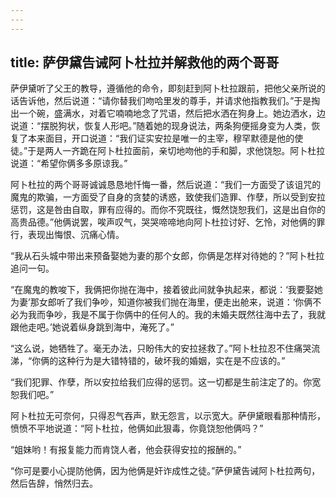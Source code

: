 ```yaml
---
---
---
```

title: 萨伊黛告诫阿卜杜拉并解救他的两个哥哥
---




萨伊黛听了父王的教导，遵循他的命令，即刻赶到阿卜杜拉跟前，把他父亲所说的话告诉他，然后说道：“请你替我们吻哈里发的尊手，并请求他指教我们。”于是掏出一个碗，盛满水，对着它喃喃地念了咒语，然后把水洒在狗身上。她边洒水，边说道：“摆脱狗状，恢复人形吧。”随着她的现身说法，两条狗便摇身变为人类，恢复了本来面目，开口说道：“我们证实安拉是唯一的主宰，穆罕默德是他的使徒。”于是两人一齐跪在阿卜杜拉面前，亲切地吻他的手和脚，求他饶恕。阿卜杜拉说道：“希望你俩多多原谅我。”

阿卜杜拉的两个哥哥诚诚恳恳地忏悔一番，然后说道：“我们一方面受了该诅咒的魔鬼的欺骗，一方面受了自身的贪婪的诱惑，致使我们造罪、作孽，所以受到安拉惩罚，这是咎由自取，罪有应得的。而你不究既往，慨然饶恕我们，这是出自你的高贵品德。”他俩说罢，唉声叹气，哭哭啼啼地向阿卜杜拉讨好、乞怜，对他俩的罪行，表现出悔恨、沉痛心情。

“我从石头城中带出来预备娶她为妻的那个女郎，你俩是怎样对待她的？”阿卜杜拉追问一句。

“在魔鬼的教唆下，我俩把你抛在海中，接着彼此间就争执起来，都说：‘我要娶她为妻’那女郎听了我们争吵，知道你被我们抛在海里，便走出舱来，说道：‘你俩不必为我而争吵，我是不属于你俩中的任何人的。我的未婚夫既然往海中去了，我就跟他走吧。’她说着纵身跳到海中，淹死了。”

“这么说，她牺牲了。毫无办法，只盼伟大的安拉拯救了。”阿卜杜拉忍不住痛哭流涕，“你俩的这种行为是大错特错的，破坏我的婚姻，实在是不应该的。”

“我们犯罪、作孽，所以安拉给我们应得的惩罚。这一切都是生前注定了的。你宽恕我们吧。”

阿卜杜拉无可奈何，只得忍气吞声，默无怨言，以示宽大。萨伊黛眼看那种情形，愤愤不平地说道：“阿卜杜拉，他俩如此狠毒，你竟饶恕他俩吗？”

“姐妹哟！有报复能力而肯饶人者，他会获得安拉的报酬的。”

“你可是要小心提防他俩，因为他俩是奸诈成性之徒。”萨伊黛告诫阿卜杜拉两句，然后告辞，悄然归去。